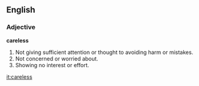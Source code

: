 ==English==

===Adjective===
'''careless'''
# Not giving sufficient attention or thought to avoiding harm or mistakes.
# Not concerned or worried about.
# Showing no interest or effort.

[[it:careless]]